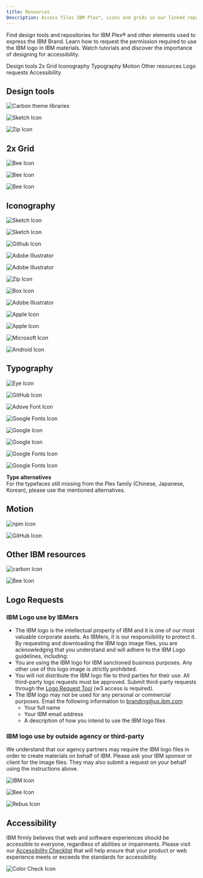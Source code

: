 ```yaml
---
title: Resources
Description: Access files IBM Plex™, icons and grids in our linked repositories, find tools, download design, color and icon packages and watch tutorials. Learn how to request permission to use the IBM logo in IBM materials and discover the importance of designing for accessibility.
---
```



<PageDescription>

Find design tools and repositories for IBM Plex® and other elements used to express the IBM Brand. Learn how to request the permission required to use the IBM logo in IBM materials. Watch tutorials and discover the importance of designing for accessibility.

</PageDescription>

<AnchorLinks>
  <AnchorLink>Design tools</AnchorLink>
  <AnchorLink>2x Grid</AnchorLink>
  <AnchorLink>Iconography</AnchorLink>
  <AnchorLink>Typography</AnchorLink>
  <AnchorLink>Motion</AnchorLink>
  <AnchorLink>Other resources</AnchorLink>
  <AnchorLink>Logo requests</AnchorLink>
  <AnchorLink>Accessibility</AnchorLink>
</AnchorLinks>


## Design tools

<Row className="resource-card-group">
<Column colMd={4} colLg={4} noGutterSm>
<ResourceCard
subTitle="Carbon theme libraries"
href="https://www.carbondesignsystem.com/resources/?_ga=2.251888461.574596854.1571650479-42838645.1566382348#design-resources"
>

![Carbon theme libraries](/images/SketchIcon.svg)

</ResourceCard>
</Column>
<Column colMd={4} colLg={4} noGutterSm>
    <ResourceCard
      subTitle="IBM Design Language library"
      href="sketch://add-library/cloud/nwqmk"
      actionIcon="download"
      >

![Sketch Icon](/images/SketchIcon.svg)

  </ResourceCard>
</Column>
<Column colMd={4} colLg={4} noGutterSm>
    <ResourceCard
      subTitle="IBM color palette (.ase and .clr)"
      actionIcon="download"
      href="https://github.com/carbon-design-system/carbon/raw/master/packages/colors/artifacts/IBM_Colors.zip"
      >

![Zip Icon](/images/zip.png)

  </ResourceCard>
</Column>
</Row>

## 2x Grid

<Row className="resource-card-group">
<Column colMd={4} colLg={4} noGutterSm>
<ResourceCard
subTitle="2x Grid in UI"
aspectRatio="2:1"
href="https://www.carbondesignsystem.com/guidelines/2x-grid/basics?_ga=2.194036653.1283060650.1575561610-821970775.1575561610"
>

![Bee Icon](/images/bee.png)

</ResourceCard>
</Column>
<Column colMd={4} colLg={4} noGutterSm>
<ResourceCard
subTitle="2x Grid in UI: The mini unit"
aspectRatio="2:1"
href="https://www.carbondesignsystem.com/guidelines/2x-grid/basics?&_ga=2.129744908.1283060650.1575561610-821970775.1575561610#mini-unit"
>

![Bee Icon](/images/bee.png)

</ResourceCard>
</Column>
<Column colMd={4} colLg={4} noGutterSm>
<ResourceCard
subTitle="IBM type scale"
aspectRatio="2:1"
href="https://www.ibm.com/design/language/elements/type-specs-ui/#scales"
>

![Bee Icon](/images/bee.png)

</ResourceCard>
</Column>
</Row>

<Title>External</Title>

<Row className="resource-card-group">
<Column colMd={4} colLg={4} noGutterSm>
    <ResourceCard
      subTitle="Thinking with type: baseline grid"
      aspectRatio="2:1"
      href="http://thinkingwithtype.com/grid/#baseline-grid"
      >

  </ResourceCard>
</Column>
<Column colMd={4} colLg={4} noGutterSm>
    <ResourceCard
      subTitle="Grid systems in graphic design"
      aspectRatio="2:1"
      href="https://www.amazon.com/Grid-Systems-Graphic-Design-Communication/dp/3721201450"
      >

  </ResourceCard>
</Column>

</Row>

## Iconography

<Row className="resource-card-group">
<Column colMd={4} colLg={4} noGutterSm>
<ResourceCard
subTitle="IBM icons (16px, 20px) library"
href="sketch://add-library/cloud/KW2yr"
actionIcon="download"
>

![Sketch Icon](/images/SketchIcon.svg)
</ResourceCard>
</Column>
<Column colMd={4} colLg={4} noGutterSm>
    <ResourceCard
      subTitle="IBM icons (24px, 32px) library"
      actionIcon="download"
      href="sketch://add-library/cloud/2bwkM"
      >

![Sketch Icon](/images/SketchIcon.svg)
  </ResourceCard>
</Column>
<Column colMd={4} colLg={4} noGutterSm>
    <ResourceCard
      subTitle="IBM icons (.ai and .svg)"
      href="https://github.com/carbon-design-system/carbon/tree/master/packages/icons"
      >

![Github Icon](/images/github-icon.png)
  </ResourceCard>
</Column>
<Column colMd={4} colLg={4} noGutterSm>
    <ResourceCard
      subTitle="IBM app icon master"
      actionIcon="download"
      href="https://github.ibm.com/carbon/app-icons/raw/master/App_Icon_Master.ai"
      >

![Adobe Illustrator](/images/illustrator.png)
  </ResourceCard>
</Column>
<Column colMd={4} colLg={4} noGutterSm>
    <ResourceCard
      subTitle="IBM app icon builder"
      actionIcon="download"
      href="https://github.ibm.com/carbon/app-icons/raw/master/App_Icon_Builder.ai"
      >

![Adobe Illustrator](/images/illustrator.png)
  </ResourceCard>
</Column>
<Column colMd={4} colLg={4} noGutterSm>
    <ResourceCard
      subTitle="IBM app icon template (.ai)"
      actionIcon="download"
      href="https://github.ibm.com/carbon/app-icons/raw/master/App_Icon_Template.zip"
      >

![Zip Icon](/images/zip.png)
  </ResourceCard>
</Column>
<Column colMd={4} colLg={4} noGutterSm>
    <ResourceCard
      subTitle="Public app store graphics (.png)"
      href="https://ibm.box.com/s/deryxio58jbgu4jut8twnxt7l07acep1"
      >

![Box Icon](/images/box.png)
  </ResourceCard>
</Column>
<Column colMd={4} colLg={4} noGutterSm>
    <ResourceCard
      subTitle="IBM pictogram master"
      actionIcon="download"
      href="https://github.com/carbon-design-system/carbon/raw/master/packages/pictograms/master/pictogram-master.ai"
      >

![Adobe Illustrator](/images/illustrator.png)
  </ResourceCard>
</Column>
</Row>

<Title>External</Title>

<Row className="resource-card-group">
<Column colMd={4} colLg={4} noGutterSm>
<ResourceCard
subTitle="Apple MacOS app icons"
href="https://developer.apple.com/design/human-interface-guidelines/macos/icons-and-images/app-icon/"
>

![Apple Icon](/images/apple.png)

</ResourceCard>
</Column>
<Column colMd={4} colLg={4} noGutterSm>
    <ResourceCard
      subTitle="Apple iOS app icons"
      href="https://developer.apple.com/design/human-interface-guidelines/ios/icons-and-images/app-icon/"
      >

![Apple Icon](/images/apple.png)

  </ResourceCard>
</Column>
<Column colMd={4} colLg={4} noGutterSm>
    <ResourceCard
      subTitle="Windows UWP app icons"
      href="https://docs.microsoft.com/en-us/windows/uwp/design/style/app-icons-and-logos"
      >

![Microsoft Icon](/images/microsoft.png)

  </ResourceCard>
</Column>
<Column colMd={4} colLg={4} noGutterSm>
    <ResourceCard
      subTitle="Android adaptive app icons"
      href="https://developer.android.com/guide/practices/ui_guidelines/icon_design_adaptive"
      >

![Android Icon](/images/android_icon.png)

  </ResourceCard>
</Column>
</Row>

## Typography


<Row className="resource-card-group">
<Column colMd={4} colLg={4} noGutterSm>
    <ResourceCard
      subTitle="IBM Plex® website"
      aspectRatio="2:1"
      href="https://www.ibm.com/plex/"
      >

![Eye Icon](/images/eye.png)

  </ResourceCard>
</Column>
<Column colMd={4} colLg={4} noGutterSm>
    <ResourceCard
      subTitle="IBM Plex® latest typeface release"
      aspectRatio="2:1"
      href="https://github.com/IBM/plex/releases/latest"
      >

![GitHub Icon](/images/github-icon.png)

  </ResourceCard>
</Column>
</Row>

<Title>External</Title>

<Row className="resource-card-group typography-external">
<Column colMd={4} colLg={4} noGutterSm>
    <ResourceCard
      subTitle="IBM Plex® on Adobe Fonts"
      aspectRatio="2:1"
      href="https://typekit.com/foundries/ibm"
      >

![Adove Font Icon](/images/adobe-font-logo.png)

  </ResourceCard>
</Column>
<Column colMd={4} colLg={4} noGutterSm>
    <ResourceCard
      subTitle="IBM Plex® on Google Fonts"
      aspectRatio="2:1"
      href="https://fonts.google.com/?query=ibm+plex"
      >

![Google Fonts Icon](/images/google_fonts.png)

  </ResourceCard>
</Column>
<Column colMd={4} colLg={4} noGutterSm>
    <ResourceCard
      subTitle="Simplified Chinese Noto Sans CJK SC"
      aspectRatio="2:1"
      href="https://www.google.com/get/noto/#serif-hans"
      >

![Google Icon](/images/google.png)

  </ResourceCard>
</Column>
<Column colMd={4} colLg={4} noGutterSm>
    <ResourceCard
      subTitle="Traditional Chinese Noto Sans CJK TC"
      aspectRatio="2:1"
      href="https://www.google.com/get/noto/#sans-hant"
      >

![Google Icon](/images/google.png)

  </ResourceCard>
</Column>
<Column colMd={4} colLg={4} noGutterSm>
    <ResourceCard
      subTitle="Japanese Noto Sans JP"
      aspectRatio="2:1"
      href="https://fonts.google.com/specimen/Noto+Sans+JP"
      >

![Google Fonts Icon](/images/google_fonts.png)

  </ResourceCard>
</Column>
<Column colMd={4} colLg={4} noGutterSm>
    <ResourceCard
      subTitle="Korean Noto Sans KR"
      aspectRatio="2:1"
      href="https://fonts.google.com/specimen/Noto+Sans+KR"
      >

![Google Fonts Icon](/images/google_fonts.png)

  </ResourceCard>
</Column>
<Column colMd={2} colLg={3} offsetMd={1} offsetLg={1} className="hide-mobile type-alt-sidebar" >
<Aside>

**Type alternatives**<br/>
For the typefaces still missing from the Plex family (Chinese, Japanese, Korean), please use the mentioned alternatives.

</Aside>
</Column>
</Row>

## Motion

<Row className="resource-card-group">
<Column colMd={4} colLg={4} noGutterSm>
    <ResourceCard
      subTitle="IBM Motion package"
      aspectRatio="2:1"
      href="http://npmjs.com/package/@carbon/motion"
      >

![npm Icon](/images/npm-bnw.svg)

  </ResourceCard>
</Column>
<Column colMd={4} colLg={4} noGutterSm>
    <ResourceCard
      subTitle="Motion generator"
      aspectRatio="2:1"
      href="https://ibm.github.io/motion/"
      >

![GitHub Icon](/images/github-icon.png)

  </ResourceCard>
</Column>
</Row>

## Other IBM resources

<Row className="resource-card-group">
<Column colMd={4} colLg={4} noGutterSm>
    <ResourceCard
      subTitle="Carbon resource page"
      aspectRatio="2:1"
      href="https://www.carbondesignsystem.com/resources"
      >

![carbon Icon](/images/carbon.png)

  </ResourceCard>
</Column>
<Column colMd={4} colLg={4} noGutterSm>
    <ResourceCard
      subTitle="Brand Center resource page(w3 ID required)"
      aspectRatio="2:1"
      href="https://www.ibm.com/brand/resources"
      >

![Bee Icon](/images/bee.png)

  </ResourceCard>
</Column>
</Row>

## Logo Requests

### IBM Logo use by IBMers

- The IBM logo is the intellectual property of IBM and it is one of our most valuable corporate assets.  As IBMers, it is our responsibility to protect it. By requesting and downloading the IBM logo image files, you are acknowledging that you understand and will adhere to the IBM Logo guidelines, including:
- You are using the IBM logo for IBM sanctioned business purposes. Any other use of this logo image is strictly prohibited.
- You will not distribute the IBM logo file to third parties for their use. All third-party logo requests must be approved. Submit third-party requests through the [Logo Request Tool](https://prdpcrhibmbl01.w3-969.ibm.com/marketing/logotool/logotool.nsf/BrandingLogoHome?Openform) (w3 access is required).
- The IBM logo may not be used for any personal or commercial purposes. Email the following information to [branding@us.ibm.com]()
  - Your full name
  - Your IBM email address
  - A description of how you intend to use the IBM logo files


### IBM logo use by outside agency or third-party

We understand that our agency partners may require the IBM logo files in order to create materials on behalf of IBM. Please ask your IBM sponsor or client for the image files. They may also submit a request on your behalf using the instructions above.

<Row className="resource-card-group">

<Column colMd={4} colLg={4} noGutterSm>
<ResourceCard
subTitle="IBM 8-bar logo request tool in Brand Center"
href="https://prdpcrhibmbl01.w3-969.ibm.com/marketing/logotool/logotool.nsf/BrandingLogoHome?Openform"
>

![IBM Icon](/images/ibm.svg)

</ResourceCard>
</Column>




<Column colMd={4} colLg={4} noGutterSm>
<ResourceCard
subTitle="IBM Business Partner marks in Brand Center"
href="https://www.ibm.com/brand/ibm-logos/business-partners#resources"
>

![Bee Icon](/images/bee.png)

</ResourceCard>
</Column>

<Column colMd={4} colLg={4} noGutterSm>
    <ResourceCard
      subTitle="IBM rebus request tool in Brand Center"
      href="https://www.ibm.com/brand/ibm-logos/business-partners#resources"
      disabled
      >

![Rebus Icon](/images/rebus_.svg)

  </ResourceCard>
</Column>

</Row>



## Accessibility

IBM firmly believes that web and software experiences should be accessible to everyone, regardless of abilities or impairments. Please visit our [Accessibility Checklist](https://www.ibm.com/able/guidelines/ci162/accessibility_checklist.html) that will help ensure that your product or web experience meets or exceeds the standards for accessibility.

<Row className="resource-card-group">
<Column colMd={4} colLg={4} noGutterSm>
<ResourceCard
subTitle="Color contrast checker"
href="https://marijohannessen.github.io/color-contrast-checker/"
>

![Color Check Icon](/images/color_enabled.png)

</ResourceCard>
</Column>
</Row>
